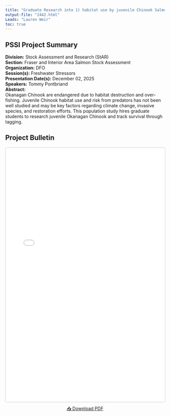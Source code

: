 ```yaml
---
title: "Graduate Research into 1) habitat use by juvenile Chinook Salmon in the Canadian Okanagan River and Lake system and 2) predation on juvenile salmon in the Canadian Okanagan River and Lake system"
output-file: "2442.html"
Leads: "Lauren Weir"
toc: true
---
```


## PSSI Project Summary

**Division:** Stock Assessment and Research (StAR)  
**Section:** Fraser and Interior Area Salmon Stock Assessment  
**Organization:** DFO  
**Session(s):** Freshwater Stressors  
**Presentation Date(s):** December 02, 2025  
**Speakers:** Tommy Pontbriand  
**Abstract:**  
Okanagan Chinook are endangered due to habitat destruction and over-fishing. Juvenile Chinook habitat use and risk from predators has not been well studied and may be key factors regarding climate change, invasive species, and restoration efforts. This population study hires graduate students to research juvenile Okanagan Chinook and track survival through tagging.   

## Project Bulletin

<iframe src="../../data/PSSI_bulletin/2442.pdf" width="100%" height="800px" style="border: 1px solid #ccc; border-radius: 4px;"></iframe>

<p style="text-align: center; margin-top: 10px;">
[📥 Download PDF](../../data/PSSI_bulletin/2442.pdf){.btn .btn-primary target="_blank"}
</p>

